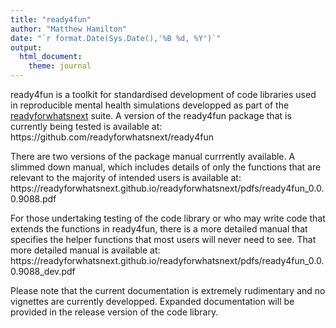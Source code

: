 ```yaml
---
title: "ready4fun"
author: "Matthew Hamilton"
date: "`r format.Date(Sys.Date(),'%B %d, %Y')`"
output: 
  html_document:
    theme: journal
---
```


ready4fun is a toolkit for standardised development of code libraries used in reproducible mental health simulations developped as part of the  [readyforwhatsnext](https://readyforwhatsnext.github.io/readyforwhatsnext/index.html) suite. A version of the ready4fun package that is currently being tested is available at: https://github.com/readyforwhatsnext/ready4fun

There are two versions of the package manual currrently available. A slimmed down manual, which includes details of only the functions that are relevant to the majority of intended users is available at:
https://readyforwhatsnext.github.io/readyforwhatsnext/pdfs/ready4fun_0.0.0.9088.pdf

For those undertaking testing of the code library or who may write code that extends the functions in ready4fun, there is a more detailed manual that specifies the helper functions that most users will never need to see. That more detailed manual is available at:
https://readyforwhatsnext.github.io/readyforwhatsnext/pdfs/ready4fun_0.0.0.9088_dev.pdf

Please note that the current documentation is extremely rudimentary and no vignettes are currently developped. Expanded documentation will be provided in the release version of the code library.
